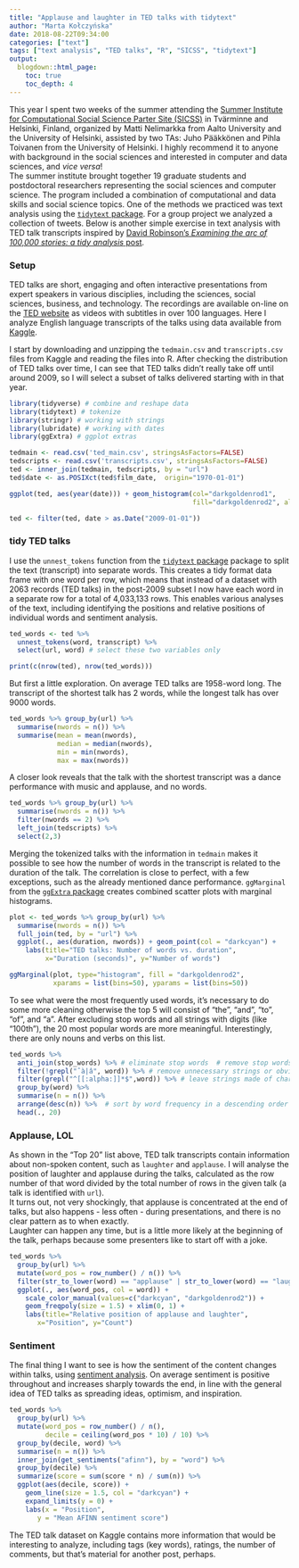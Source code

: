 ```yaml
---
title: "Applause and laughter in TED talks with tidytext"
author: "Marta Kołczyńska"
date: 2018-08-22T09:34:00
categories: ["text"]
tags: ["text analysis", "TED talks", "R", "SICSS", "tidytext"]
output: 
  blogdown::html_page:
    toc: true
    toc_depth: 4
---
```


This year I spent two weeks of the summer attending the [Summer Institute for Computational Social Science Parter Site (SICSS)](https://compsocialscience.github.io/summer-institute/2018/helsinki/) in Tvärminne and Helsinki, Finland, organized by Matti Nelimarkka from Aalto University and the University of Helsinki, assisted by two TAs: Juho Pääkkönen and Pihla Toivanen from the University of Helsinki. I highly recommend it to anyone with background in the social sciences and interested in computer and data sciences, and *vice versa*!  
The summer institute brought together 19 graduate students and postdoctoral researchers representing the social sciences and computer science. The program included a combination of computational and data skills and social science topics. One of the methods we practiced was text analysis using the [`tidytext` package](https://github.com/juliasilge/tidytext). For a group project we analyzed a collection of tweets. Below is another simple exercise in text analysis with TED talk transcripts inspired by [David Robinson's *Examining the arc of 100,000 stories: a tidy analysis* post](http://varianceexplained.org/r/tidytext-plots/).

### Setup

TED talks are short, engaging and often interactive presentations from expert speakers in various disciplies, including the sciences, social sciences, business, and technology. The recordings are available on-line on the [TED website](https://www.ted.com) as videos with subtitles in over 100 languages. Here I analyze English language transcripts of the talks using data available from [Kaggle](https://www.kaggle.com/rounakbanik/ted-talks).

I start by downloading and unzipping the `tedmain.csv` and `transcripts.csv` files from Kaggle and reading the files into R. After checking the distribution of TED talks over time, I can see that TED talks didn't really take off until around 2009, so I will select a subset of talks delivered starting with in that year.

```r
library(tidyverse) # combine and reshape data
library(tidytext) # tokenize
library(stringr) # working with strings
library(lubridate) # working with dates
library(ggExtra) # ggplot extras

tedmain <- read.csv('ted_main.csv', stringsAsFactors=FALSE)
tedscripts <- read.csv('transcripts.csv', stringsAsFactors=FALSE)
ted <- inner_join(tedmain, tedscripts, by = "url")
ted$date <- as.POSIXct(ted$film_date,  origin="1970-01-01")

ggplot(ted, aes(year(date))) + geom_histogram(col="darkgoldenrod1", 
                                              fill="darkgoldenrod2", alpha = .3, binwidth = 1)

ted <- filter(ted, date > as.Date("2009-01-01"))

```

### tidy TED talks

I use the `unnest_tokens` function from the [`tidytext` package](https://github.com/juliasilge/tidytext) package to split the text (transcript) into separate words. This creates a tidy format data frame with one word per row, which means that instead of a dataset with 2063 records (TED talks) in the post-2009 subset I now have each word in a separate row for a total of 4,033,133 rows. This enables various analyses of the text, including identifying the positions and relative positions of individual words and sentiment analysis.  

```r
ted_words <- ted %>%
  unnest_tokens(word, transcript) %>%
  select(url, word) # select these two variables only

print(c(nrow(ted), nrow(ted_words)))
```

But first a little exploration. On average TED talks are 1958-word long. The transcript of the shortest talk has 2 words, while the longest talk has over 9000 words. 

```r
ted_words %>% group_by(url) %>% 
  summarise(nwords = n()) %>%
  summarise(mean = mean(nwords),
            median = median(nwords),
            min = min(nwords),
            max = max(nwords)) 
```

A closer look reveals that the talk with the shortest transcript was a dance performance with music and applause, and no words.

```r
ted_words %>% group_by(url) %>% 
  summarise(nwords = n()) %>%
  filter(nwords == 2) %>%
  left_join(tedscripts) %>%
  select(2,3) 
```

Merging the tokenized talks with the information in `tedmain` makes it possible to see how the number of words in the transcript is related to the duration of the talk. The correlation is close to perfect, with a few exceptions, such as the already mentioned dance performance. `ggMarginal` from the [`ggExtra` package](https://cran.r-project.org/web/packages/ggExtra/index.html) creates combined scatter plots with marginal histograms.

```r
plot <- ted_words %>% group_by(url) %>% 
  summarise(nwords = n()) %>% 
  full_join(ted, by = "url") %>%
  ggplot(., aes(duration, nwords)) + geom_point(col = "darkcyan") + 
    labs(title="TED talks: Number of words vs. duration", 
         x="Duration (seconds)", y="Number of words")

ggMarginal(plot, type="histogram", fill = "darkgoldenrod2",
           xparams = list(bins=50), yparams = list(bins=50))

```

To see what were the most frequently used words, it's necessary to do some more cleaning otherwise the top 5 will consist of "the", "and", "to", "of", and "a". After excluding stop words and all strings with digits (like "100th"), the 20 most popular words are more meaningful. Interestingly, there are only nouns and verbs on this list.

```r
ted_words %>%
  anti_join(stop_words) %>% # eliminate stop words  # remove stop words
  filter(!grepl("ˆà|â", word)) %>% # remove unnecessary strings or obvious words
  filter(grepl("^[[:alpha:]]*$",word)) %>% # leave strings made of characters only
  group_by(word) %>%
  summarise(n = n()) %>%
  arrange(desc(n)) %>%  # sort by word frequency in a descending order
  head(., 20)
```  

### Applause, LOL

As shown in the "Top 20" list above, TED talk transcripts contain information about non-spoken content, such as `laughter` and `applause`. I will analyse the position of laughter and applause during the talks, calculated as the row number of that word divided by the total number of rows in the given talk (a talk is identified with `url`).  
It turns out, not very shockingly, that applause is concentrated at the end of talks, but also happens - less often - during presentations, and there is no clear pattern as to when exactly.  
Laughter can happen any time, but is a little more likely at the beginning of the talk, perhaps because some presenters like to start off with a joke. 

```r
ted_words %>%
  group_by(url) %>%
  mutate(word_pos = row_number() / n()) %>%
  filter(str_to_lower(word) == "applause" | str_to_lower(word) == "laughter") %>%
  ggplot(., aes(word_pos, col = word)) + 
    scale_color_manual(values=c("darkcyan", "darkgoldenrod2")) +
    geom_freqpoly(size = 1.5) + xlim(0, 1) +
    labs(title="Relative position of applause and laughter", 
       x="Position", y="Count") 
```

### Sentiment

The final thing I want to see is how the sentiment of the content changes within talks, using [sentiment analysis](http://tidytextmining.com/sentiment.html). On average sentiment is positive throughout and increases sharply towards the end, in line with the general idea of TED talks as spreading ideas, optimism, and inspiration.

```r

ted_words %>%
  group_by(url) %>%
  mutate(word_pos = row_number() / n(),
         decile = ceiling(word_pos * 10) / 10) %>%
  group_by(decile, word) %>% 
  summarise(n = n()) %>%
  inner_join(get_sentiments("afinn"), by = "word") %>%
  group_by(decile) %>%
  summarize(score = sum(score * n) / sum(n)) %>%
  ggplot(aes(decile, score)) +
    geom_line(size = 1.5, col = "darkcyan") +
    expand_limits(y = 0) +
    labs(x = "Position",
       y = "Mean AFINN sentiment score")

```

The TED talk dataset on Kaggle contains more information that would be interesting to analyze, including tags (key words), ratings, the number of comments, but that's material for another post, perhaps.
